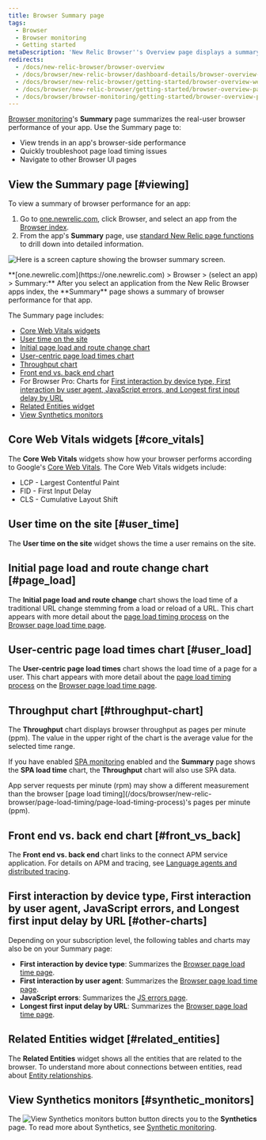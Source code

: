 ```yaml
---
title: Browser Summary page
tags:
  - Browser
  - Browser monitoring
  - Getting started
metaDescription: 'New Relic Browser''s Overview page displays a summary of your app''s browser-side performance, including page load timing, and throughput charts.'
redirects:
  - /docs/new-relic-browser/browser-overview
  - /docs/browser/new-relic-browser/dashboard-details/browser-overview-dashboard
  - /docs/browser/new-relic-browser/getting-started/browser-overview-website-performance-glance
  - /docs/browser/new-relic-browser/getting-started/browser-overview-page-website-performance-summary
  - /docs/browser/browser-monitoring/getting-started/browser-overview-page-website-performance-summary
---
```


[Browser monitoring](/docs/browser/new-relic-browser/getting-started/new-relic-browser)'s **Summary** page summarizes the real-user browser performance of your app. Use the Summary page to:

* View trends in an app's browser-side performance
* Quickly troubleshoot page load timing issues
* Navigate to other Browser UI pages

## View the Summary page [#viewing]

To view a summary of browser performance for an app:

1. Go to [one.newrelic.com](https://one.newrelic.com), click Browser, and select an app from the [Browser index](/docs/browser/new-relic-browser/getting-started/browser-apps-index).
2. From the app's **Summary** page, use [standard New Relic page functions](/docs/data-analysis/user-interface-functions/view-your-data/standard-page-functions) to drill down into detailed information.

![Here is a screen capture showing the browser summary screen.](./images/browser_summary_page.png "browser_summary.png")

<figcaption>
  **[one.newrelic.com](https://one.newrelic.com) > Browser > (select an app) > Summary:** After you select an application from the New Relic Browser apps index, the **Summary** page shows a summary of browser performance for that app.
</figcaption>

The Summary page includes:

* [Core Web Vitals widgets](#core_vitals)
* [User time on the site](#user_time)
* [Initial page load and route change chart](#page_load)
* [User-centric page load times chart](#user_load)
* [Throughput chart](#throughput-chart)
* [Front end vs. back end chart](#front_vs_back)
* For Browser Pro: Charts for [First interaction by device type, First interaction by user agent, JavaScript errors, and Longest first input delay by URL](#other-charts)
* [Related Entities widget](#related_entities)
* [View Synthetics monitors](#synthetic_monitors)

## Core Web Vitals widgets [#core_vitals]

The **Core Web Vitals** widgets show how your browser performs according to Google's [Core Web Vitals](/docs/browser/new-relic-browser/page-load-timing-resources/pageviewtiming-async-or-dynamic-page-details). The Core Web Vitals widgets include:
  - LCP - Largest Contentful Paint
  - FID - First Input Delay
  - CLS - Cumulative Layout Shift

## User time on the site [#user_time]

The **User time on the site** widget shows the time a user remains on the site.

## Initial page load and route change chart [#page_load]

The **Initial page load and route change** chart shows the load time of a traditional URL change stemming from a load or reload of a URL. This chart appears with more detail about the [page load timing process](/docs/browser/new-relic-browser/page-load-timing-resources/page-load-timing-process) on the [Browser page load time page](/docs/browser/new-relic-browser/dashboard-details/page-views-dashboard).

## User-centric page load times chart [#user_load]

The **User-centric page load times** chart shows the load time of a page for a user. This chart appears with more detail about the [page load timing process](/docs/browser/new-relic-browser/page-load-timing-resources/page-load-timing-process) on the [Browser page load time page](/docs/browser/new-relic-browser/dashboard-details/page-views-dashboard).

## Throughput chart [#throughput-chart]

The **Throughput** chart displays browser throughput as pages per minute (ppm). The value in the upper right of the chart is the average value for the selected time range.

If you have enabled [SPA monitoring](/docs/browser/single-page-app-monitoring/get-started/welcome-single-page-app-monitoring) enabled and the **Summary** page shows the **SPA load time** chart, the **Throughput** chart will also use SPA data.

<Callout variant="tip">
  App server requests per minute (rpm) may show a different measurement than the browser [page load timing](/docs/browser/new-relic-browser/page-load-timing/page-load-timing-process)'s pages per minute (ppm).
</Callout>

## Front end vs. back end chart [#front_vs_back]

The **Front end vs. back end** chart links to the connect APM service application. For details on APM and tracing, see [Language agents and distributed tracing](docs/distributed-tracing/enable-configure/language-agents-enable-distributed-tracing).

## First interaction by device type, First interaction by user agent, JavaScript errors, and Longest first input delay by URL [#other-charts]

Depending on your subscription level, the following tables and charts may also be on your Summary page:

* **First interaction by device type**: Summarizes the [Browser page load time page](/docs/browser/new-relic-browser/dashboard-details/page-views-dashboard).
* **First interaction by user agent**: Summarizes the [Browser page load time page](/docs/browser/new-relic-browser/dashboard-details/page-views-dashboard).
* **JavaScript errors**: Summarizes the [JS errors page](/docs/browser/new-relic-browser/browser-pro-features/javascript-errors-page-examining-errors-over-time).
* **Longest first input delay by URL**: Summarizes the [Browser page load time page](/docs/browser/new-relic-browser/dashboard-details/page-views-dashboard).

## Related Entities widget [#related_entities]

The **Related Entities** widget shows all the entities that are related to the browser. To understand more about connections between entities, read about [Entity relationships](docs/new-relic-one/use-new-relic-one/core-concepts/what-entity-new-relic/#related-entities).

## View Synthetics monitors [#synthetic_monitors]

The ![View Synthetics monitors button](./images/view_synthetic_monitors.png "view_synthetic_monitors") button directs you to the **Synthetics** page. To read more about Synthetics, see [Synthetic monitoring](docs/synthetics).
